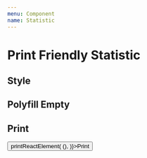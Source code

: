 ```yaml
---
menu: Component
name: Statistic
---
```



# Print Friendly Statistic

## Style

<Playground>
    <PrintFriendlyStatistic
        label="Hello"
        value="Value"
        prefix="$"
        postfix="USD"
    />
</Playground>

## Polyfill Empty

<Playground>
    <PrintFriendlyStatistic
        label="Hello"
        prefix="$"
        postfix="USD"
    />
    <PrintFriendlyStatistic
        label="Hello"
        emptyPolyfill="Nothing Here"
        prefix="$"
        postfix="USD"
    />
</Playground>

## Print

<Playground>
    <button onClick={() => printReactElement(
        (<PrintFriendlyStatistic
            label="Hello"
            value="Value"
            prefix="$"
            postfix="USD"
        />),
    )}>Print</button>
</Playground>
